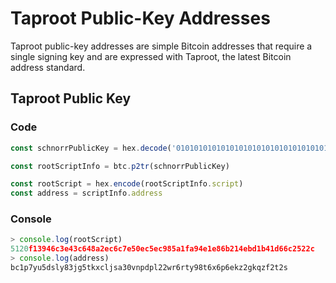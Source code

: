# Taproot Public-Key Addresses

Taproot public-key addresses are simple Bitcoin addresses that require a single 
signing key and are expressed with Taproot, the latest Bitcoin address standard.

## Taproot Public Key

### Code

```typescript
const schnorrPublicKey = hex.decode('0101010101010101010101010101010101010101010101010101010101010101')

const rootScriptInfo = btc.p2tr(schnorrPublicKey)

const rootScript = hex.encode(rootScriptInfo.script)
const address = scriptInfo.address
```

### Console

```typescript
> console.log(rootScript)
5120f13946c3e43c648a2ec6c7e50ec5ec985a1fa94e1e86b214ebd1b41d66c2522c
> console.log(address)
bc1p7yu5dsly83jg5tkxcljsa30vnpdpl22wr6rty98t6x6p6ekz2gkqzf2t2s
```
